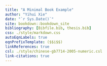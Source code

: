 ```yaml
--- 
title: "A Minimal Book Example"
author: "Yihui Xie"
date: "`r Sys.Date()`"
site: bookdown::bookdown_site
bibliography: [Bibfile.bib, thesis.bib]
css: ./style/markdown.css
autoEqnLabels: true
eqnPrefixTemplate: ($$i$$)
linkReferences: true
csl: ./style/chinese-gb7714-2005-numeric.csl
link-citations: true
---
```

